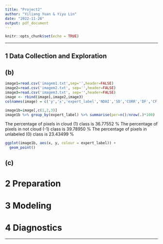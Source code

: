```yaml
---
title: "Project2"
author: "Yiliang Yuan & Yiyu Lin"
date: "2022-11-26"
output: pdf_document
---
```


```r
knitr::opts_chunk$set(echo = TRUE)
```

***
## 1 Data Collection and Exploration
## (b)
```r
image1=read.csv('imagem1.txt',sep='',header=FALSE)
image2=read.csv('imagem2.txt', sep='',header=FALSE)
image3=read.csv('imagem3.txt', sep='',header=FALSE)
image <- rbind(image1,image2,image3)
colnames(image) = c('y','x','expert_label','NDAI','SD','CORR','DF','CF','BF','AF','AN')
```

```r
image1b=image[,c(1,2,3)]
image1b %>% group_by(expert_label) %>% summarise(per=n()/nrow(.)*100)
```
The percentage of pixels in cloud (1) class is 36.77552	%
The percentage of pixels in not cloud (-1) class is 39.78950	%
The percentage of pixels in unlabeled (0) class is 23.43499	%

```r
ggplot(image1b, aes(x, y, colour = expert_label)) + 
  geom_point()
```
## (c)










# 2 Preparation

# 3 Modeling

# 4 Diagnostics 



***
